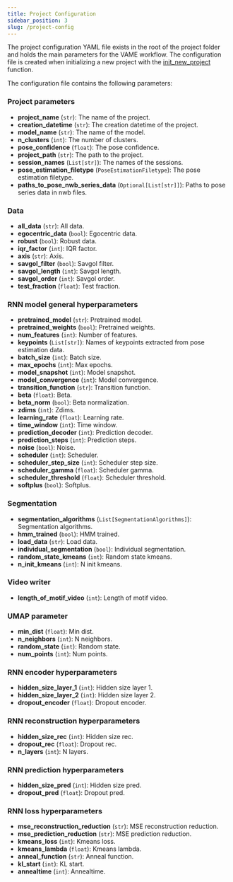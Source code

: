 ```yaml
---
title: Project Configuration
sidebar_position: 3
slug: /project-config
---
```


The project configuration YAML file exists in the root of the project folder and holds the main parameters for the VAME workflow. The configuration file is created when initializing a new project with the [init_new_project](/docs/reference/initialize_project/new) function.

The configuration file contains the following parameters:

### Project parameters
- **project_name** (`str`): The name of the project.
- **creation_datetime** (`str`): The creation datetime of the project.
- **model_name** (`str`): The name of the model.
- **n_clusters** (`int`): The number of clusters.
- **pose_confidence** (`float`): The pose confidence.
- **project_path** (`str`): The path to the project.
- **session_names** (`List[str]`): The names of the sessions.
- **pose_estimation_filetype** (`PoseEstimationFiletype`): The pose estimation filetype.
- **paths_to_pose_nwb_series_data** (`Optional[List[str]]`): Paths to pose series data in nwb files.

### Data
- **all_data** (`str`): All data.
- **egocentric_data** (`bool`): Egocentric data.
- **robust** (`bool`): Robust data.
- **iqr_factor** (`int`): IQR factor.
- **axis** (`str`): Axis.
- **savgol_filter** (`bool`): Savgol filter.
- **savgol_length** (`int`): Savgol length.
- **savgol_order** (`int`): Savgol order.
- **test_fraction** (`float`): Test fraction.

### RNN model general hyperparameters
- **pretrained_model** (`str`): Pretrained model.
- **pretrained_weights** (`bool`): Pretrained weights.
- **num_features** (`int`): Number of features.
- **keypoints** (`List[str]`): Names of keypoints extracted from pose estimation data.
- **batch_size** (`int`): Batch size.
- **max_epochs** (`int`): Max epochs.
- **model_snapshot** (`int`): Model snapshot.
- **model_convergence** (`int`): Model convergence.
- **transition_function** (`str`): Transition function.
- **beta** (`float`): Beta.
- **beta_norm** (`bool`): Beta normalization.
- **zdims** (`int`): Zdims.
- **learning_rate** (`float`): Learning rate.
- **time_window** (`int`): Time window.
- **prediction_decoder** (`int`): Prediction decoder.
- **prediction_steps** (`int`): Prediction steps.
- **noise** (`bool`): Noise.
- **scheduler** (`int`): Scheduler.
- **scheduler_step_size** (`int`): Scheduler step size.
- **scheduler_gamma** (`float`): Scheduler gamma.
- **scheduler_threshold** (`float`): Scheduler threshold.
- **softplus** (`bool`): Softplus.

### Segmentation
- **segmentation_algorithms** (`List[SegmentationAlgorithms]`): Segmentation algorithms.
- **hmm_trained** (`bool`): HMM trained.
- **load_data** (`str`): Load data.
- **individual_segmentation** (`bool`): Individual segmentation.
- **random_state_kmeans** (`int`): Random state kmeans.
- **n_init_kmeans** (`int`): N init kmeans.

### Video writer
- **length_of_motif_video** (`int`): Length of motif video.

### UMAP parameter
- **min_dist** (`float`): Min dist.
- **n_neighbors** (`int`): N neighbors.
- **random_state** (`int`): Random state.
- **num_points** (`int`): Num points.

### RNN encoder hyperparameters
- **hidden_size_layer_1** (`int`): Hidden size layer 1.
- **hidden_size_layer_2** (`int`): Hidden size layer 2.
- **dropout_encoder** (`float`): Dropout encoder.

### RNN reconstruction hyperparameters
- **hidden_size_rec** (`int`): Hidden size rec.
- **dropout_rec** (`float`): Dropout rec.
- **n_layers** (`int`): N layers.

### RNN prediction hyperparameters
- **hidden_size_pred** (`int`): Hidden size pred.
- **dropout_pred** (`float`): Dropout pred.

### RNN loss hyperparameters
- **mse_reconstruction_reduction** (`str`): MSE reconstruction reduction.
- **mse_prediction_reduction** (`str`): MSE prediction reduction.
- **kmeans_loss** (`int`): Kmeans loss.
- **kmeans_lambda** (`float`): Kmeans lambda.
- **anneal_function** (`str`): Anneal function.
- **kl_start** (`int`): KL start.
- **annealtime** (`int`): Annealtime.
